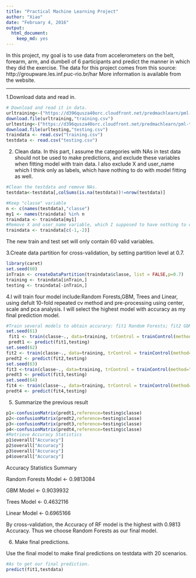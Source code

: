 ```yaml
---
title: "Practical Machine Learning Project"
author: "Xiao"
date: "February 4, 2016"
output: 
  html_document: 
    keep_md: yes
---
```


In this project, my goal is to use data from accelerometers on the belt, forearm, arm, and dumbell of 6 participants and predict the manner in which they did the exercise. The data for this project comes from this source: http://groupware.les.inf.puc-rio.br/har
More information is available from the website. 

---
1.Download data and read in.
```r
# Download and read it in data.
urltraining<-("https://d396qusza40orc.cloudfront.net/predmachlearn/pml-training.csv")
download.file(urltraining,"training.csv")
urltesting<-("https://d396qusza40orc.cloudfront.net/predmachlearn/pml-testing.csv")
download.file(urltesting,"testing.csv")
traindata <- read.csv("training.csv")
testdata <- read.csv("testing.csv")
```

2. Clean data. 
In this part, I assume the categories with NAs in test data should not be used to make predictions, and exclude these variables when fitting model with train data. I also exclude X and user_name which I think only as labels, which have nothing to do with model fitting as well.
```r
#Clean the testdata and remove NAs.
testdata<-testdata[,colSums(is.na(testdata))!=nrow(testdata)]

#Keep "classe" variable
n <- c(names(testdata),"classe")
my1 <- names(traindata) %in% n
traindata <- traindata[my1]
#Remove X and user_name variable, which I supposed to have nothing to do with prediction.
traindata <- traindata[c(-1,-2)]
```
The new train and test set will only contain 60 valid variables.

3.Create data partition for cross-validation, by setting partition level at 0.7.
```r
library(caret)
set.seed(60)
inTrain <- createDataPartition(traindata$classe, list = FALSE,p=0.7)
training <- traindata[inTrain,]
testing <- traindata[-inTrain,]
```

4.I will train four model include:Random Forests,GBM, Trees and Linear, using defult 10-fold repeated cv method and pre-processing using center, scale and pca analysis. I will select the highest model with accuracy as my final prediction model.
```r
#Train several models to obtain accurary: fit1 Random Forests; fit2 GbM; fit3 Trees; fit4 linear;
set.seed(61)
 fit1 <- train(classe~., data=training, trControl = trainControl(method="repeatedcv") ,preProcess=c("center","scale","pca"),method="rf")
 predt1 <- predict(fit1,testing)
set.seed(62)
fit2 <- train(classe~., data=training, trControl = trainControl(method="repeatedcv") ,preProcess=c("center","scale","pca"),method="gbm")
predt2 <- predict(fit2,testing)
set.seed(63)
fit3 <-train(classe~., data=training, trControl = trainControl(method="repeatedcv") ,preProcess=c("center","scale","pca"),method="rpart")
predt3 <- predict(fit3,testing)
set.seed(64)
fit4 <- train(classe~., data=training, trControl = trainControl(method="repeatedcv") ,preProcess=c("center","scale","pca"),method="lda")
predt4 <- predict(fit4,testing)
```
5. Summarize the previous result
```r
p1<-confusionMatrix(predt1,reference=testing$classe)
p2<-confusionMatrix(predt2,reference=testing$classe)
p3<-confusionMatrix(predt3,reference=testing$classe)
p4<-confusionMatrix(predt4,reference=testing$classe)
#Retrieve Accuracy Statistics
p1$overall["Accuracy"]
p2$overall["Accuracy"]
p3$overall["Accuracy"]
p4$overall["Accuracy"]
```

Accuracy Statistics Summary

Random Forests Model <- 0.9813084 

GBM Model <- 0.9039932 

Trees Model <- 0.4632116

Linear Model <- 0.6965166 


By cross-validation, the Accuracy of RF model is the highest with 0.9813 Accuracy. Thus we choose Random Forests as our final model.

6. Make final predictions.

Use the final model to make final predictions on testdata with 20 scenarios.
```r
#As to get our final prediction.
predict(fit1,testdata)
```

